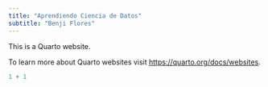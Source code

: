 ```yaml
---
title: "Aprendiendo Ciencia de Datos"
subtitle: "Benji Flores"
---
```


This is a Quarto website.

To learn more about Quarto websites visit <https://quarto.org/docs/websites>.

```r
1 + 1
```
